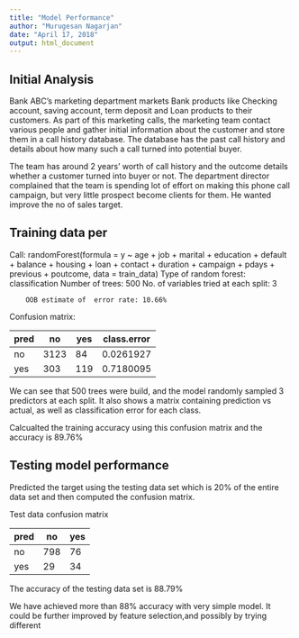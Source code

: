 ```yaml
---
title: "Model Performance"
author: "Murugesan Nagarjan"
date: "April 17, 2018"
output: html_document
---
```


## Initial Analysis

Bank ABC's marketing department markets Bank products like Checking account, saving account, term deposit and Loan products to their customers. As part of this marketing calls, the marketing team contact various people and gather initial information about the customer and store them in a call history database. The database has the past call history and details about how many such a call turned into potential buyer.

The team has around 2 years' worth of call history and the outcome details whether a customer turned into buyer or not. The department director complained that the team is spending lot of effort on making this phone call campaign, but very little prospect become clients for them. He wanted improve the no of sales target.

## Training data per

Call:
 randomForest(formula = y ~ age + job + marital + education +      default + balance + housing + loan + contact + duration +      campaign + pdays + previous + poutcome, data = train_data) 
               Type of random forest: classification
                     Number of trees: 500
No. of variables tried at each split: 3

        OOB estimate of  error rate: 10.66%
Confusion matrix:

pred |no| yes |class.error
-----|--|-----|-----------
no   |3123|  84|   0.0261927
yes  |303 | 119|   0.7180095


We can see that 500 trees were build, and the model randomly sampled 3 predictors at each split. It also shows a matrix containing prediction vs actual, as well as classification error for each class.

Calcualted the training accuracy using this confusion matrix and the accuracy is 89.76%

## Testing model performance

Predicted the target using the testing data set which is 20% of the entire data set and then computed the confusion matrix.

Test data confusion matrix

pred  | no |yes
----- |----|----
  no  |798 |76
  yes |29  |34
  
The accuracy of the testing data set is   88.79%

We have achieved more than 88% accuracy with very simple model. It could be further improved by feature selection,and possibly by trying different


